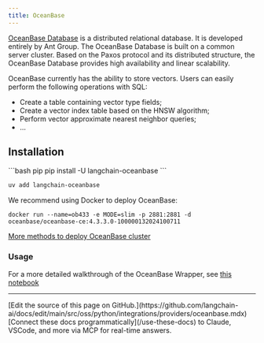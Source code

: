 ```yaml
---
title: OceanBase
---
```


[OceanBase Database](https://github.com/oceanbase/oceanbase) is a distributed relational database.
It is developed entirely by Ant Group. The OceanBase Database is built on a common server cluster.
Based on the Paxos protocol and its distributed structure, the OceanBase Database provides high availability and linear scalability.

OceanBase currently has the ability to store vectors. Users can easily perform the following operations with SQL:

- Create a table containing vector type fields;
- Create a vector index table based on the HNSW algorithm;
- Perform vector approximate nearest neighbor queries;
- ...

## Installation

<CodeGroup>
```bash pip
pip install -U langchain-oceanbase
```

```bash uv
uv add langchain-oceanbase
```
</CodeGroup>

We recommend using Docker to deploy OceanBase:

```shell
docker run --name=ob433 -e MODE=slim -p 2881:2881 -d oceanbase/oceanbase-ce:4.3.3.0-100000132024100711
```

[More methods to deploy OceanBase cluster](https://github.com/oceanbase/oceanbase-doc/blob/V4.3.1/en-US/400.deploy/500.deploy-oceanbase-database-community-edition/100.deployment-overview.md)

### Usage

For a more detailed walkthrough of the OceanBase Wrapper, see [this notebook](https://github.com/oceanbase/langchain-oceanbase/blob/main/docs/vectorstores.ipynb)

---

<Callout icon="pen-to-square" iconType="regular">
    [Edit the source of this page on GitHub.](https://github.com/langchain-ai/docs/edit/main/src/oss/python/integrations/providers/oceanbase.mdx)
</Callout>
<Tip icon="terminal" iconType="regular">
    [Connect these docs programmatically](/use-these-docs) to Claude, VSCode, and more via MCP for    real-time answers.
</Tip>

